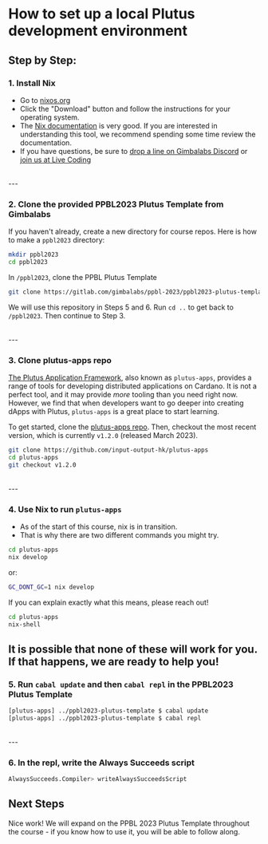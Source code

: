 # How to set up a local Plutus development environment

## Step by Step:

### 1. Install Nix
- Go to [nixos.org](http://nixos.org)
- Click the "Download" button and follow the instructions for your operating system.
- The [Nix documentation](https://nixos.org/learn.html) is very good. If you are interested in understanding this tool, we recommend spending some time review the documentation.
- If you have questions, be sure to [drop a line on Gimbalabs Discord](https://discord.gg/Va7DXqSSn8) or [join us at Live Coding](/live-coding)

<br />
---

### 2. Clone the provided PPBL2023 Plutus Template from Gimbalabs
If you haven't already, create a new directory for course repos. Here is how to make a `ppbl2023` directory:
```bash
mkdir ppbl2023
cd ppbl2023
```

In `/ppbl2023`, clone the PPBL Plutus Template
```bash
git clone https://gitlab.com/gimbalabs/ppbl-2023/ppbl2023-plutus-template
```

We will use this repository in Steps 5 and 6. Run `cd ..` to get back to `/ppbl2023`. Then continue to Step 3.

<br />
---

### 3. Clone plutus-apps repo
[The Plutus Application Framework](https://github.com/input-output-hk/plutus-apps), also known as `plutus-apps`, provides a range of tools for developing distributed applications on Cardano. It is not a perfect tool, and it may provide *more* tooling than you need right now. However, we find that when developers want to go deeper into creating dApps with Plutus, `plutus-apps` is a great place to start learning.

To get started, clone the [plutus-apps repo](https://github.com/input-output-hk/plutus-apps). Then, checkout the most recent version, which is currently `v1.2.0` (released March 2023).

```bash
git clone https://github.com/input-output-hk/plutus-apps
cd plutus-apps
git checkout v1.2.0
```
<br />
---

### 4. Use Nix to run `plutus-apps`
- As of the start of this course, nix is in transition.
- That is why there are two different commands you might try.

```bash
cd plutus-apps
nix develop
```
or:

```bash
GC_DONT_GC=1 nix develop
```

If you can explain exactly what this means, please reach out!

```bash
cd plutus-apps
nix-shell
```

It is possible that none of these will work for you. If that happens, we are ready to help you!
<br />
---

### 5. Run `cabal update` and then `cabal repl` in the PPBL2023 Plutus Template

```bash
[plutus-apps] ../ppbl2023-plutus-template $ cabal update
[plutus-apps] ../ppbl2023-plutus-template $ cabal repl
```

<br />
---

### 6. In the repl, write the Always Succeeds script
```bash
AlwaysSucceeds.Compiler> writeAlwaysSucceedsScript 
```

## Next Steps
Nice work! We will expand on the PPBL 2023 Plutus Template throughout the course - if you know how to use it, you will be able to follow along.

